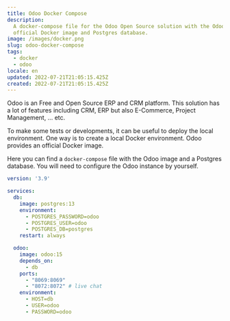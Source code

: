 ```yaml
---
title: Odoo Docker Compose
description:
  A docker-compose file for the Odoo Open Source solution with the Odoo
  official Docker image and Postgres database.
image: /images/docker.png
slug: odoo-docker-compose
tags:
  - docker
  - odoo
locale: en
updated: 2022-07-21T21:05:15.425Z
created: 2022-07-21T21:05:15.425Z
---
```


Odoo is an Free and Open Source ERP and CRM platform. This solution has a lot of features including CRM, ERP but also E-Commerce, Project Management, ... etc.

To make some tests or developments, it can be useful to deploy the local environment. One way is to create a local Docker environment. Odoo provides an official Docker image.

Here you can find a `docker-compose` file with the Odoo image and a Postgres database. You will need to configure the Odoo instance by yourself.

```yaml:docker-compose.yml
version: '3.9'

services:
  db:
    image: postgres:13
    environment:
      - POSTGRES_PASSWORD=odoo
      - POSTGRES_USER=odoo
      - POSTGRES_DB=postgres
    restart: always

  odoo:
    image: odoo:15
    depends_on:
      - db
    ports:
      - "8069:8069"
      - "8072:8072" # live chat
    environment:
      - HOST=db
      - USER=odoo
      - PASSWORD=odoo
```
